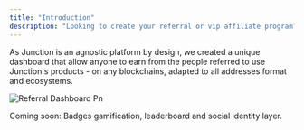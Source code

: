 ```yaml
---
title: "Introduction"
description: "Looking to create your referral or vip affiliate program? Junction Earn is for you creators/influencers!"
---
```


As Junction is an agnostic platform by design, we created a unique dashboard that allow anyone to earn from the people referred to use Junction's products - on any blockchains, adapted to all addresses format and ecosystems.

![Referral Dashboard Pn](/images/referral-dashboard.png)

Coming soon: Badges gamification, leaderboard and social identity layer.